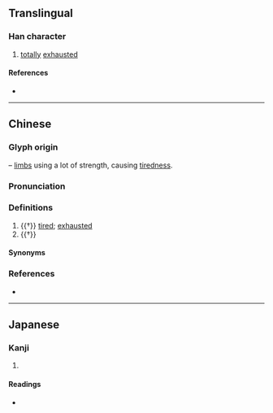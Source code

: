 {{character info/new}}
==Translingual==

===Han character===
{{Han char|rn=65|rad=支|as=02|sn=6|four=|canj=JEKS|ids=⿺支力}}

# [[totally]] [[exhausted]]

====References====
* {{Han ref|kx=0467.050|dkj=02308|hdz=10367.030|uh=6530|ud=25904}}

----

==Chinese==
{{zh-forms|alt=癐,㩻}}
{{zh-wp|yue}}

===Glyph origin===
{{Han etym}}
{{Han compound|支|t1=limb|力|t2=strength|ls=ic}} – [[limbs]] using a lot of strength, causing [[tiredness]].

===Pronunciation===
{{zh-pron
|m=guì
|c=gui6
|cat=a
}}

===Definitions===
{{zh-hanzi}}

# {{†}} {{lb|zh|Cantonese}} [[tired]]; [[exhausted]]
# {{†}} {{zh-alt-form|㩻|[[thin]] and [[weak]]}}

====Synonyms====
{{zh-dial|累}}

===References===
* {{R:twedu|C04544}}

----

==Japanese==

===Kanji===
{{ja-kanji|grade=|rs=支02}}

# {{defn|lang=ja|sort=支02}}

====Readings====
* {{ja-readings|on=[[き]] (ki)|kun=[[つかれきる]] (tsukarekiru)}}